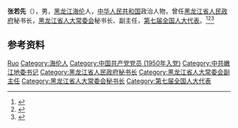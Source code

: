 '''张若先'''（{{bd|1925年||2006年|8月20日}}），男，[[黑龙江|黑龙江]][[海伦县|海伦]]人，[[中华人民共和国|中华人民共和国]]政治人物，曾任[[黑龙江省人民政府|黑龙江省人民政府]]秘书长，[[黑龙江省人大常委会|黑龙江省人大常委会]]秘书长、副主任，[[第七届全国人大代表|第七届全国人大代表]]。<ref>{{Cite book|title=中华人民共和国职官志|author=何虎生, 李耀东, 向常福主编|publisher=中国社会出版社|year=2003|isbn=9787800883934|location=北京|pages=}}</ref><ref>{{cite book|title=中囯人名大辞典·当代人物卷|author=廖盖隆等编|year=1990|publisher=上海辞书出版社|location=上海|page=}}</ref><ref>{{cite book|title=中囯人名大辞典·现任党政军领导人物卷|author=廖盖隆等编|year=1990|publisher=上海辞书出版社|location=上海|page=}}</ref>

== 参考资料 ==
{{reflist}}

{{中国人物小作品}}

{{Authority control}}
{{DEFAULTSORT:Zhang张}}
[[Category:张姓|Ruo]]
[[Category:海伦人|Category:海伦人]]
[[Category:中国共产党党员_(1950年入党)|Category:中国共产党党员 (1950年入党)]]
[[Category:中共嫩江地委书记|Category:中共嫩江地委书记]]
[[Category:黑龙江省人民政府秘书长|Category:黑龙江省人民政府秘书长]]
[[Category:黑龙江省人大常委会副主任|Category:黑龙江省人大常委会副主任]]
[[Category:黑龙江省人大常委会秘书长|Category:黑龙江省人大常委会秘书长]]
[[Category:第七届全国人大代表|Category:第七届全国人大代表]]